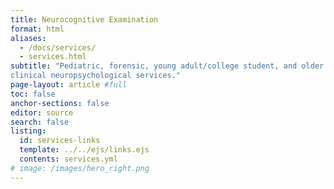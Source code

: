 ```yaml
---
title: Neurocognitive Examination
format: html
aliases:
  - /docs/services/
  - services.html
subtitle: "Pediatric, forensic, young adult/college student, and older adult
clinical neuropsychological services."
page-layout: article #full
toc: false
anchor-sections: false
editor: source
search: false
listing:
  id: services-links
  template: ../../ejs/links.ejs
  contents: services.yml
# image: /images/hero_right.png
---
```


::: {#services-links .column-screen-inset-right style="max-width: 850px;"}
:::
